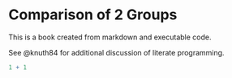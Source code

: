# Comparison of 2 Groups

This is a book created from markdown and executable code.

See @knuth84 for additional discussion of literate programming.

```r
1 + 1
```
